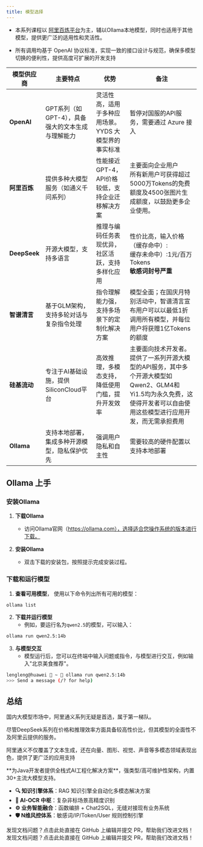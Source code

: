 ```yaml
---
title: 模型选择
---
```


- 本系列课程以 [阿里百炼平台](https://bailian.console.aliyun.com/)为主，辅以Ollama本地模型，同时也适用于其他模型，提供更广泛的适用性和灵活性。

- 所有调用均基于 OpenAI 协议标准，实现一致的接口设计与规范，确保多模型切换的便利性，提供高度可扩展的开发支持

| 模型供应商 | 主要特点 | 优势 | 备注 |
| --- | --- | --- | --- |
| **OpenAI** | GPT系列（如GPT-4），具备强大的文本生成与理解能力 | 灵活性高，适用于多种应用场景。YYDS 大模型界的事实标准 | 暂停对国服的API服务，需要通过 Azure 接入 |
| **阿里百炼** | 提供多种大模型服务（如通义千问系列） | 性能接近GPT-4，API价格较低，支持企业迁移解决方案 | 主要面向企业用户<br/>所有新用户可获得超过5000万Tokens的免费额度及4500张图片生成额度，以鼓励更多企业使用。 |
| **DeepSeek** | 开源大模型，支持多语言 | 推理与编码任务表现优异，社区活跃，支持多样化应用 | 性价比高，输入价格（缓存命中）:<br/>缓存未命中）:1元/百万Tokens <br/> **敏感词封号严重**|
| **智谱清言** | 基于GLM架构，支持多轮对话与复杂指令处理 | 指令理解能力强，支持多场景下的定制化解决方案 | 模型全面；在国庆月特别活动中，智谱清言宣布用户可以以最低1折调用所有模型，并每位用户将获赠1亿Tokens的额度 |
| **硅基流动** | 专注于AI基础设施，提供SiliconCloud平台 | 高效推理，多模态支持，降低使用门槛，提升开发效率 | 主要面向技术开发者。提供了一系列开源大模型的API服务，其中多个开源大模型如Qwen2、GLM4和Yi1.5均为永久免费，这使得开发者可以自由使用这些模型进行应用开发，而无需承担费用 |
| **Ollama** | 支持本地部署，集成多种开源模型，隐私保护优先 | 强调用户隐私和自主性 | 需要较高的硬件配置以支持本地部署 |

## Ollama 上手

### 安装Ollama

1. **下载Ollama**
   - 访问Ollama官网（https://ollama.com），选择适合您操作系统的版本进行下载。

2. **安装Ollama**
   - 双击下载的安装包，按照提示完成安装过程。

### 下载和运行模型

1. **查看可用模型**， 使用以下命令列出所有可用的模型：

```bash
ollama list
```

2. **下载并运行模型**
   - 例如，要运行名为`qwen2.5`的模型，可以输入：
```bash
ollama run qwen2.5:14b
```
3. **与模型交互**
   - 模型运行后，您可以在终端中输入问题或指令，与模型进行交互，例如输入"北京美食推荐"。

```bash
lengleng@huawei  ~  ollama run qwen2.5:14b
>>> Send a message (/? for help)
```

## 总结

国内大模型市场中，阿里通义系列无疑是首选，属于第一梯队。

尽管DeepSeek系列在价格和推理效率方面具备较高性价比，但其模型的全面性不及阿里云提供的服务。

阿里通义不仅覆盖了文本生成，还在向量、图形、视觉、声音等多模态领域表现出色，提供了更广泛的应用支持

<Card title="PIG AI应用开发平台 | 适合中大型企业构建自主可控的AI中台" icon="link" href="https://ai.pig4cloud.com">
**为Java开发者提供全栈式AI工程化解决方案**，强类型/高可维护性架构，内置30+主流大模型支持。

- **🔍 知识引擎体系**：RAG 知识引擎全自动化多模态解决方案
- **📝 AI-OCR 中枢**：复杂非标场景高精度识别
- **⚙️ 业务智能融合**：函数编排 + Chat2SQL，无缝对接现有业务系统
- **🛡️ N维风控体系**：敏感词/IP/Token/User 规则控制引擎
</Card>

<Card title="文档有误？请协助编辑" icon="pencil" href="https://github.com/javaai-pig4cloud-com/javaai-docs/edit/main/docs/01模型选择.mdx">
  发现文档问题？点击此处直接在 GitHub 上编辑并提交 PR，帮助我们改进文档！
</Card>


<Card title="文档有误？请协助编辑" icon="pencil" href="https://github.com/javaai-pig4cloud-com/javaai-docs/edit/main/docs/01-model-selection.mdx">
  发现文档问题？点击此处直接在 GitHub 上编辑并提交 PR，帮助我们改进文档！
</Card>
